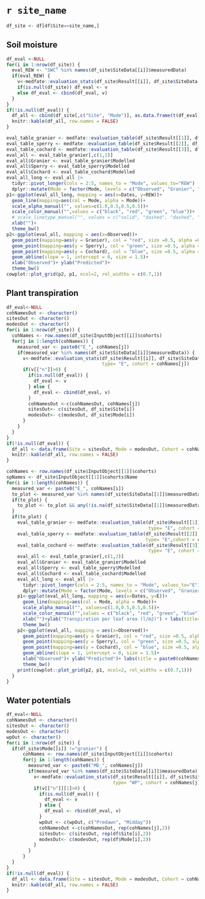 # `r site_name`

```r
df_site <- df[df$Site==site_name,]
```

## Soil moisture
```r
df_eval <-NULL
for(i in 1:nrow(df_site)) {
  eval_REW <- "SWC" %in% names(df_site$SiteData[[i]]$measuredData)
  if(eval_REW) {
    v<-medfate::evaluation_stats(df_site$Result[[i]], df_site$SiteData[[i]]$measuredData, type= "REW")
    if(is.null(df_site)) df_eval <- v
    else df_eval <- cbind(df_eval, v)
  }
}
if(!is.null(df_eval)) {
  df_all <- cbind(df_site[,c("Site", "Mode")], as.data.frame(t(df_eval)))
  knitr::kable(df_all, row.names = FALSE)
}
```

```r
eval_table_granier <- medfate::evaluation_table(df_site$Result[[1]], df_site$SiteData[[1]]$measuredData, type= "REW")
eval_table_sperry <- medfate::evaluation_table(df_site$Result[[2]], df_site$SiteData[[2]]$measuredData, type= "REW")
eval_table_cochard <- medfate::evaluation_table(df_site$Result[[3]], df_site$SiteData[[3]]$measuredData, type= "REW")
eval_all <- eval_table_granier[,c(1,2)]
eval_all$Granier <- eval_table_granier$Modelled
eval_all$Sperry <- eval_table_sperry$Modelled
eval_all$Cochard <- eval_table_cochard$Modelled
eval_all_long <- eval_all |>
  tidyr::pivot_longer(cols = 2:5, names_to = "Mode", values_to="REW") |>
  dplyr::mutate(Mode = factor(Mode, levels = c("Observed", "Granier", "Sperry", "Cochard")))
p1<-ggplot(eval_all_long, mapping = aes(x=Dates, y=REW))+
  geom_line(mapping=aes(col = Mode, alpha = Mode))+
  scale_alpha_manual("", values=c(1.0,0.5,0.5,0.5))+
  scale_color_manual("",values = c("black", "red", "green", "blue"))+
  # scale_linetype_manual("", values = c("solid", "dashed", "dashed", "dashed"))+
  xlab("")+
  theme_bw()
p2<-ggplot(eval_all, mapping = aes(x=Observed))+
  geom_point(mapping=aes(y = Granier), col = "red", size =0.5, alpha =0.5)+
  geom_point(mapping=aes(y = Sperry), col = "green", size =0.5, alpha =0.5)+
  geom_point(mapping=aes(y = Cochard), col = "blue", size =0.5, alpha =0.5)+
  geom_abline(slope = 1, intercept = 0, size = 1.5)+
  xlab("Observed")+ ylab("Predicted")+
  theme_bw()
cowplot::plot_grid(p2, p1, ncol=2, rel_widths = c(0.7,1))
```

## Plant transpiration

```r
df_eval<-NULL
cohNamesOut <- character()
sitesOut <- character()
modesOut <- character()
for(i in 1:nrow(df_site)) {
  cohNames <- row.names(df_site$InputObject[[i]]$cohorts)
  for(j in 1:length(cohNames)) {
    measured_var <- paste0("E_", cohNames[j])
    if(measured_var %in% names(df_site$SiteData[[i]]$measuredData)) {
      v<-medfate::evaluation_stats(df_site$Result[[i]], df_site$SiteData[[i]]$measuredData,
                                   type= "E", cohort = cohNames[j])
      if(v[["n"]]>0) {
        if(is.null(df_eval)) {
          df_eval <- v
        } else {
          df_eval <- cbind(df_eval, v)
        }
        cohNamesOut <-c(cohNamesOut, cohNames[j])
        sitesOut<- c(sitesOut, df_site$Site[i])
        modesOut<- c(modesOut, df_site$Mode[i])
      }
    }
  }
}
if(!is.null(df_eval)) {
  df_all <- data.frame(Site = sitesOut, Mode = modesOut, Cohort = cohNamesOut, t(df_eval))
  knitr::kable(df_all, row.names = FALSE)
}
```


```r
cohNames <- row.names(df_site$InputObject[[1]]$cohorts)
spNames <- df_site$InputObject[[1]]$cohorts$Name
for(i in 1:length(cohNames)) {
  measured_var <- paste0("E_", cohNames[i])
  to_plot <- measured_var %in% names(df_site$SiteData[[1]]$measuredData)
  if(to_plot) {
    to_plot <- to_plot && any(!is.na(df_site$SiteData[[1]]$measuredData[[measured_var]]))
  }
  if(to_plot) {
    eval_table_granier <- medfate::evaluation_table(df_site$Result[[1]], df_site$SiteData[[1]]$measuredData, 
                                                    type= "E", cohort = cohNames[i])
    eval_table_sperry <- medfate::evaluation_table(df_site$Result[[2]], df_site$SiteData[[2]]$measuredData, 
                                                   type= "E",cohort = cohNames[i])
    eval_table_cochard <- medfate::evaluation_table(df_site$Result[[3]], df_site$SiteData[[3]]$measuredData, 
                                                    type= "E", cohort = cohNames[i])
    eval_all <- eval_table_granier[,c(1,2)]
    eval_all$Granier <- eval_table_granier$Modelled
    eval_all$Sperry <- eval_table_sperry$Modelled
    eval_all$Cochard <- eval_table_cochard$Modelled
    eval_all_long <- eval_all |>
      tidyr::pivot_longer(cols = 2:5, names_to = "Mode", values_to="E") |>
      dplyr::mutate(Mode = factor(Mode, levels = c("Observed", "Granier", "Sperry", "Cochard")))
    p1<-ggplot(eval_all_long, mapping = aes(x=Dates, y=E))+
      geom_line(mapping=aes(col = Mode, alpha = Mode))+
      scale_alpha_manual("", values=c(1.0,0.5,0.5,0.5))+
      scale_color_manual("",values = c("black", "red", "green", "blue"))+
      xlab("")+ylab("Transpiration per leaf area (l/m2)") + labs(title="")+
      theme_bw()
    p2<-ggplot(eval_all, mapping = aes(x=Observed))+
      geom_point(mapping=aes(y = Granier), col = "red", size =0.5, alpha =0.5)+
      geom_point(mapping=aes(y = Sperry), col = "green", size =0.5, alpha =0.5)+
      geom_point(mapping=aes(y = Cochard), col = "blue", size =0.5, alpha =0.5)+
      geom_abline(slope = 1, intercept = 0, size = 1.5)+
      xlab("Observed")+ ylab("Predicted")+ labs(title = paste0(cohNames[i], " (", spNames[i],")"))+
      theme_bw()
    print(cowplot::plot_grid(p2, p1, ncol=2, rel_widths = c(0.7,1)))
  }
}
```

## Water potentials

```r
df_eval<-NULL
cohNamesOut <- character()
sitesOut <- character()
modesOut <- character()
wpOut <- character()
for(i in 1:nrow(df_site)) {
  if(df_site$Mode[[i]] !="granier") {
      cohNames <- row.names(df_site$InputObject[[i]]$cohorts)
      for(j in 1:length(cohNames)) {
        measured_var <- paste0("MD_", cohNames[j])
        if(measured_var %in% names(df_site$SiteData[[i]]$measuredData)) {
          v<-medfate::evaluation_stats(df_site$Result[[i]], df_site$SiteData[[i]]$measuredData,
                                       type= "WP", cohort = cohNames[j])
          if(v[["n"]][1]>0) {
            if(is.null(df_eval)) {
              df_eval <- v
            } else {
              df_eval <- rbind(df_eval, v)
            }
            wpOut <- c(wpOut, c("Predawn", "Midday"))
            cohNamesOut <-c(cohNamesOut, rep(cohNames[j],2))
            sitesOut<- c(sitesOut, rep(df$Site[i],2))
            modesOut<- c(modesOut, rep(df$Mode[i],2))
          }
        }
      }
  }
}
if(!is.null(df_eval)) {
  df_all <- data.frame(Site = sitesOut, Mode = modesOut, Cohort = cohNamesOut, WP = wpOut, df_eval)
  knitr::kable(df_all, row.names = FALSE)
}
```

